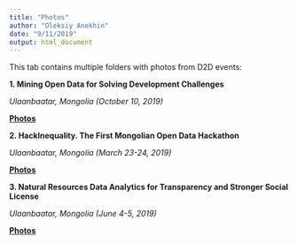 ```yaml
---
title: "Photos"
author: "Oleksiy Anokhin"
date: "9/11/2019"
output: html_document
---
```


This tab contains multiple folders with photos from D2D events:

**1. Mining Open Data for Solving Development Challenges**

_Ulaanbaatar, Mongolia (October 10, 2019)_

[**Photos**](https://drive.google.com/drive/folders/1yPFAWM_I8K0qVJtNz2TcIU2GPbfy52t0?usp=sharing)

**2. HackInequality. The First Mongolian Open Data Hackathon**

_Ulaanbaatar, Mongolia (March 23-24, 2019)_

[**Photos**](https://drive.google.com/open?id=1hv_-_uQtlTfscDYVDBtngmIhadXgAGtR)

**3. Natural Resources Data Analytics for Transparency and Stronger Social License**

_Ulaanbaatar, Mongolia (June 4-5, 2019)_

[**Photos**](https://drive.google.com/open?id=1l8V_96fAG4yfOOiHEqciZljtGFWjes1v)
